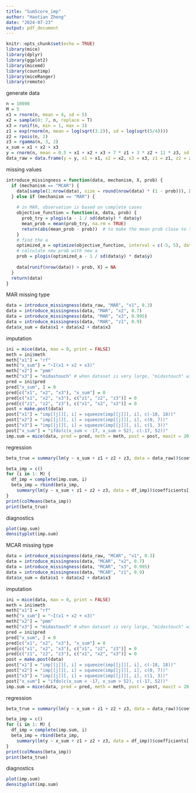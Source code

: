 ```yaml
---
title: "SumScore_imp"
author: "Haotian Zheng"
date: "2024-07-23"
output: pdf_document
---
```


```r
knitr::opts_chunk$set(echo = TRUE)
library(mice)
library(dplyr)
library(ggplot2)
library(micemd)
library(countimp)
library(miceRanger)
library(remote)
```



generate data
```r
n = 10000
M = 5
x1 = rnorm(n, mean = 4, sd = 5)
x2 = sample(0: 7, n, replace = T)
x3 = runif(n, min = 1, max = 3)
z1 = exp(rnorm(n, mean = log(sqrt(3.2)), sd = log(sqrt(5/4))))
z2 = rpois(n, 2)
z3 = rgamma(n, 3, 2)
x_sum = x1 + x2 + x3
y = rnorm(n, mean = 0.5 + x1 + x2 + x3 + 7 * z1 + 3 * z2 + 11 * z3, sd = sqrt(30))
data_raw = data.frame(y = y, x1 = x1, x2 = x2, x3 = x3, z1 = z1, z2 = z2, z3= z3, x_sum = x_sum)
```

missing values
```r
introduce_missingness = function(data, mechanism, X, prob) {
  if (mechanism == "MCAR") {
    data[sample(1:nrow(data), size = round(nrow(data) * (1 - prob))), X] = NA
  } else if (mechanism == "MAR") {
    
    # in MAR, observation is based on complete cases
    objective_function = function(a, data, prob) {
      prob_try = plogis(a - 1 / sd(data$y) * data$y)
      mean_prob = mean(prob_try, na.rm = TRUE)
      return(abs(mean_prob - prob))  # to make the mean prob close to the target prob
    }
    # find the a
    optimized_a = optimize(objective_function, interval = c(-5, 5), data = data, prob = prob)$minimum
    # calculate new prob with new a
    prob = plogis(optimized_a - 1 / sd(data$y) * data$y)
    
    data[runif(nrow(data)) > prob, X] = NA
  }
  return(data)
}
```

MAR missing type
```r
data = introduce_missingness(data_raw, "MAR", "x1", 0.3)
data = introduce_missingness(data, "MAR", "x2", 0.7)
data = introduce_missingness(data, "MAR", "x3", 0.995)
data = introduce_missingness(data, "MAR", "z1", 0.9)
data$x_sum = data$x1 + data$x2 + data$x3
```

imputation
```r
ini = mice(data, max = 0, print = FALSE)
meth = ini$meth
meth["x1"] = "rf"
meth["x_sum"] = "~I(x1 + x2 + x3)"
meth["x2"] = "pmm"
meth["x3"] = "midastouch" # when dataset is very large, "midastouch" will be very slow
pred = ini$pred
pred["x_sum", ] = 0
pred[c("x1", "x2", "x3"), "x_sum"] = 0
pred[c("x1", "x2", "x3"), c("z1", "z2", "z3")] = 0
pred[c("z1", "z2", "z3"), c("x1", "x2", "x3")] = 0
post = make.post(data)
post["x1"] = "imp[[j]][, i] = squeeze(imp[[j]][, i], c(-18, 18))"
post["x2"] = "imp[[j]][, i] = squeeze(imp[[j]][, i], c(0, 7))"
post["x3"] = "imp[[j]][, i] = squeeze(imp[[j]][, i], c(1, 3))"
post["x_sum"] = "ifdo(c(x_sum < -17, x_sum > 52), c(-17, 52))"
imp.sum = mice(data, pred = pred, meth = meth, post = post, maxit = 20, M = M, seed = 1018)
```

regression
```r
beta_true = summary(lm(y ~ x_sum + z1 + z2 + z3, data = data_raw))$coefficients[, "Estimate"]

beta_imp = c()
for (i in 1: M) {
  df_imp = complete(imp.sum, i)
  beta_imp = rbind(beta_imp,
    summary(lm(y ~ x_sum + z1 + z2 + z3, data = df_imp))$coefficients[, "Estimate"])
}
print(colMeans(beta_imp))
print(beta_true)
```

diagnostics
```r
plot(imp.sum)
densityplot(imp.sum)
```



MCAR missing type
```r
data = introduce_missingness(data_raw, "MCAR", "x1", 0.3)
data = introduce_missingness(data, "MCAR", "x2", 0.7)
data = introduce_missingness(data, "MCAR", "x3", 0.995)
data = introduce_missingness(data, "MCAR", "z1", 0.9)
data$x_sum = data$x1 + data$x2 + data$x3
```

imputation
```r
ini = mice(data, max = 0, print = FALSE)
meth = ini$meth
meth["x1"] = "rf"
meth["x_sum"] = "~I(x1 + x2 + x3)"
meth["x2"] = "pmm"
meth["x3"] = "midastouch" # when dataset is very large, "midastouch" will be very slow
pred = ini$pred
pred["x_sum", ] = 0
pred[c("x1", "x2", "x3"), "x_sum"] = 0
pred[c("x1", "x2", "x3"), c("z1", "z2", "z3")] = 0
pred[c("z1", "z2", "z3"), c("x1", "x2", "x3")] = 0
post = make.post(data)
post["x1"] = "imp[[j]][, i] = squeeze(imp[[j]][, i], c(-18, 18))"
post["x2"] = "imp[[j]][, i] = squeeze(imp[[j]][, i], c(0, 7))"
post["x3"] = "imp[[j]][, i] = squeeze(imp[[j]][, i], c(1, 3))"
post["x_sum"] = "ifdo(c(x_sum < -17, x_sum > 52), c(-17, 52))"
imp.sum = mice(data, pred = pred, meth = meth, post = post, maxit = 20, M = M, seed = 1018)
```

regression
```r
beta_true = summary(lm(y ~ x_sum + z1 + z2 + z3, data = data_raw))$coefficients[, "Estimate"]

beta_imp = c()
for (i in 1: M) {
  df_imp = complete(imp.sum, i)
  beta_imp = rbind(beta_imp,
    summary(lm(y ~ x_sum + z1 + z2 + z3, data = df_imp))$coefficients[, "Estimate"])
}
print(colMeans(beta_imp))
print(beta_true)
```

diagnostics
```r
plot(imp.sum)
densityplot(imp.sum)
```



